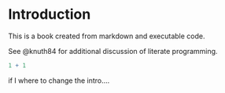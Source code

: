 # Introduction

This is a book created from markdown and executable code.

See @knuth84 for additional discussion of literate programming.

```r
1 + 1
```

if I where to change the intro....

